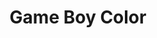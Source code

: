---
title: "Game Boy Color"
meta_title: "Game Boy Color craft"
description: "Craft de Game Boy Color"
rank: "e"
draft: false
name: "Game Boy Color"
recipe_img: "https://wiki.pokexgames.com/images/c/c6/Game-boy-color.png"
level: 7
craft_time: 1080
result: 1
value_npc: 1
ingredients:
  - name: "Glass"
    quantity: 2
    item_img: "https://wiki.pokexgames.com/images/1/15/Glass.png"
    value_npc: 1
  - name: "Screw"
    quantity: 80
    item_img: "https://wiki.pokexgames.com/images/5/59/Screw.png"
    value_npc: 1
  - name: "Iron Ore"
    quantity: 6
    item_img: "https://wiki.pokexgames.com/images/e/e7/Iron_ore.png"
    value_npc: 1
---